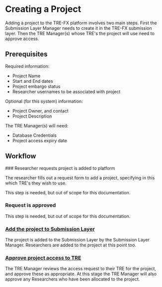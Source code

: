 
# Creating a Project

Adding a project to the TRE-FX platform involves two main steps.
First the Submission Layer Manager needs to create it in the TRE-FX submission layer.
Then the TRE Manager(s) whose TRE's the project will use need to approve access.

## Prerequisites

Required information:
- Project Name
- Start and End dates
- Project embargo status
- Researcher usernames to be associated with project

Optional (for this system) information:
- Project Owner, and contact
- Project Description

The TRE Manager(s) will need:
- Database Credentials
- Project access expiry date

## Workflow

<Steps>
### Researcher requests project is added to platform

The researcher fills out a request form to add a project,
specifying in this which TRE's they wish to use.

<Callout>
This step is needed, but out of scope for this documentation.
</Callout>

### Request is approved

<Callout>
This step is needed, but out of scope for this documentation.
</Callout>

### [Add the project to Submission Layer](/activities/submissionManagerAddingNewProject)

The project is added to the Submission Layer by the Submission Layer Manager.
Researchers are added to the project at this point too.

### [Approve project access to TRE](/activites/TREManagerApprovingProject)

The TRE Manager reviews the access request to their TRE for the project,
and approve these as appropriate.
At this stage the TRE Manager will also approve any Researchers
who have been allocated to the project.

</Steps>